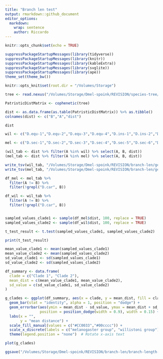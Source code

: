 ```yaml
---
title: "Branch len test"
output: rmarkdown::github_document
editor_options: 
  markdown: 
    wrap: sentence
    author: Riccardo
---
```


```r
knitr::opts_chunk$set(echo = TRUE)
```

```r
suppressPackageStartupMessages(library(tidyverse))
suppressPackageStartupMessages(library(knitr))
suppressPackageStartupMessages(library(kableExtra))
suppressPackageStartupMessages(library(svglite))
suppressPackageStartupMessages(library(ape))
theme_set(theme_bw())

knitr::opts_knit$set(root.dir = "/Volumes/Storage")
```

```r
tree <- read.nexus("/Volumes/Storage/Dmel-spoink/REVISION/species-tree/dmel-dwil-dsim-selected/tree/insertions-insertions.tree")

PatristicDistMatrix <- cophenetic(tree)

dist <- as.data.frame(as.table(PatristicDistMatrix)) %>% as.tibble()
colnames(dist) <- c("B","A","dist")

dist

wil <- c("D.equ-1","D.equ-2","D.equ-3","D.equ-4","D.ins-1","D.ins-2","D.ins-3","D.ins-4","D.tro-1","D.tro-2","D.tro-3","D.tro-4","D.tro-5","Dpau06-1","Dpau06-2","Dpau06-3","Dpau06-4","Dpau06-5","Dpau06-6","Dpau06-7","Dpau06-8","Dpau06-9","Dwil17-2","Dwil17-3","Dwil17-4")

mel <- c("D.sec-1","D.sec-2","D.sec-3","D.sec-4","D.sec-5","D.sec-6","DmelR7-1","DmelR7-10","DmelR7-11","DmelR7-12","DmelR7-13","DmelR7-14","DmelR7-15","DmelR7-16","DmelR7-17","DmelR7-18","DmelR7-19","DmelR7-2","DmelR7-20","DmelR7-21","DmelR7-3","DmelR7-4","DmelR7-5","DmelR7-6","DmelR7-7","DmelR7-8","DmelR7-9","DsimS9-1","DsimS9-10","DsimS9-11","DsimS9-12","DsimS9-13","DsimS9-14","DsimS9-2","DsimS9-3","DsimS9-4","DsimS9-5","DsimS9-6","DsimS9-7","DsimS9-8","DsimS9-9")

(wil_tab <- dist %>% filter(A %in% wil) %>% select(A, B, dist))
(mel_tab <- dist %>% filter(A %in% mel) %>% select(A, B, dist))

write_tsv(wil_tab, "/Volumes/Storage/Dmel-spoink/REVISION/branch-len/genetic_distance_wil.tsv")
write_tsv(mel_tab, "/Volumes/Storage/Dmel-spoink/REVISION/branch-len/genetic_distance_mel.tsv")
```

```r
df_mel <- mel_tab %>%
  filter(A != B) %>%
  filter(!grepl("D.car", B))

df_wil <- wil_tab %>%
  filter(A != B) %>%
  filter(!grepl("D.car", B))


sampled_values_clade1 <- sample(df_mel$dist, 100, replace = TRUE)
sampled_values_clade2 <- sample(df_wil$dist, 100, replace = TRUE)

t_test_result <- t.test(sampled_values_clade1, sampled_values_clade2)

print(t_test_result)

mean_value_clade1 <- mean(sampled_values_clade1)
mean_value_clade2 <- mean(sampled_values_clade2)
sd_value_clade1 <- sd(sampled_values_clade1)
sd_value_clade2 <- sd(sampled_values_clade2)

df_summary <- data.frame(
  clade = c("Clade 1", "Clade 2"),
  mean_dist = c(mean_value_clade1, mean_value_clade2),
  sd_value = c(sd_value_clade1, sd_value_clade2)
)

g_clades <- ggplot(df_summary, aes(x = clade, y = mean_dist, fill = clade)) +
  geom_bar(stat = "identity", alpha = 1, position = "dodge") +
  geom_errorbar(aes(ymin = mean_dist - sd_value, ymax = mean_dist + sd_value), 
                position = position_dodge(width = 0.9), width = 0.15) +
  labs(x = "",
       y = "mean distance") +
  scale_fill_manual(values = c("#CC0033","#00cccc")) +
  scale_x_discrete(labels = c("melanogaster group", "willistoni group"))+
  theme(legend.position = "none")  # Rotate x-axis text

plot(g_clades)

ggsave("/Volumes/Storage/Dmel-spoink/REVISION/branch-len/branch-length-test.png", g_clades)
```